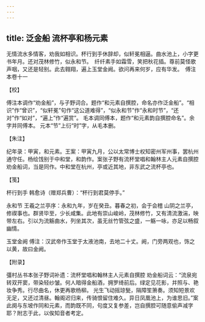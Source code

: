```yaml
---
---
---
```

title: 泛金船 流杯亭和杨元素
---







无情流水多情客，劝我如相识。杯行到手休辞却，似轩冕相逼。曲水池上，小字更书年月。还对茂林修竹，似永和节。　纤纤素手如霜雪，笑把秋花插。尊前莫怪歌声咽，又还是轻别。此去翱翔，遍上玉堂金阙。欲问再来何岁，应有华发。　傅注本卷十一





【校】


傅注本调作“劝金船”，与子野词合。题作“和元素自撰腔，命名亦作泛金船”。“相识”作“曾识”，“似轩冕”句作“这公道难得”，“似永和节”作“永和时节”，“还对”作“如对”，“遍上”作“遍赏”。 毛本调同傅本，题作“和元素韵自撰腔命名”。余字并同傅本。 元本“节”上衍“时”字，从毛本删。





【朱注】


纪年录：甲寅，和元素。王案：甲寅九月，公以太常博士权知密州军州事，罢杭州通守任。杨绘饯别于中和堂，和韵作。案张子野有流杯堂唱和翰林主人元素自撰腔 劝金船词，当是同作。中和堂在杭州，亭或近其地，非东武之流杯亭也。





【笺】


杯行到手 韩愈诗（赠郑兵曹）：“杯行到君莫停手。”

永和节 王羲之兰亭序：永和九年，岁在癸丑。暮春之初，会于会稽 山阴之兰亭，修禊事也。群贤毕至，少长咸集。此地有崇山峻岭，茂林修竹，又有清流激湍，映带左右。引以为流觞曲水，列坐其次，虽无丝竹管弦之盛，一觞一咏，亦足以畅叙幽情。

玉堂金阙 傅注：汉武帝作玉堂于太液池南，去地二十丈。阙，门旁两观也，饰之以黄，故曰金阙。





【附录】


彊村丛书本张子野词补遗：流杯堂唱和翰林主人元素自撰腔 劝金船词云：“流泉宛转双开窦，带染轻纱皱。何人暗得金船酒，拥罗绮前后。绿定见花影，并照与、艳妆争秀。行尽曲名，休更再歌杨柳。 光生飞动摇琼甃，隔障笙箫奏。须知短景欢无足，又还过清昼。翰阁迟归来，传骑恨留住难久。异日凤凰池上，为谁思旧。”案此阕与东坡作同和元素，而韵既不同，句度又复参差，岂自撰腔可随意偷声减字耶？附志于此，以俟知音者考定。